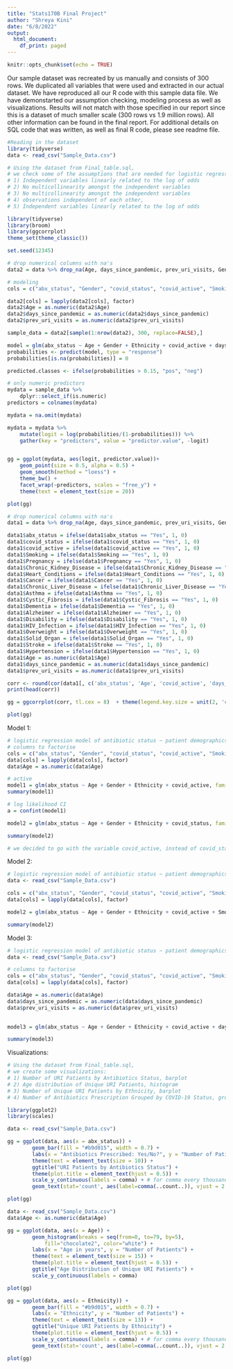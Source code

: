 ```yaml
---
title: "Stats170B Final Project"
author: "Shreya Kini"
date: "6/8/2022"
output:
  html_document:
    df_print: paged
---
```


```r
knitr::opts_chunk$set(echo = TRUE)
```


Our sample dataset was recreated by us manually and consists of 300 rows. We duplicated all variables that were used and extracted in our actual dataset. We have reproduced all our R code with this sample data file. We have demonstarted our assumption checking, modeling process as well as visualizations. Results will not match with those specified in our report since this is a dataset of much smaller scale (300 rows vs 1.9 million rows). All other information can be found in the final report. For additional details on SQL code that was written, as well as final R code, please see readme file. 


```r
#Reading in the dataset
library(tidyverse)
data <- read_csv("Sample_Data.csv")
```


```r
# Using the dataset from Final_table.sql,
# we check some of the assumptions that are needed for logistic regression:
# 1) Independent variables linearly related to the log of odds
# 2) No multicollinearity amongst the independent variables
# 3) No multicollinearity amongst the independent variables 
# 4) observations independent of each other, 
# 5) Independent variables linearly related to the log of odds

library(tidyverse)
library(broom)
library(ggcorrplot) 
theme_set(theme_classic())

set.seed(12345)

# drop numerical columns with na's
data2 = data %>% drop_na(Age, days_since_pandemic, prev_uri_visits, Gender, Ethnicity, covid_active) 

# modeling
cols = c("abx_status", "Gender", "covid_status", "covid_active", "Smoking", "Pregnancy", "Chronic_Kidney_Disease", "Heart_Conditions", "Cancer", "Chronic_Liver_Disease", "Asthma", "Cystic_Fibrosis", "Dementia", "Alzheimer", "Disability", "HIV_Infection", "Overweight", "Solid_Organ", "Stroke", "Hypertension")

data2[cols] = lapply(data2[cols], factor)
data2$Age = as.numeric(data2$Age)
data2$days_since_pandemic = as.numeric(data2$days_since_pandemic)
data2$prev_uri_visits = as.numeric(data2$prev_uri_visits)

sample_data = data2[sample(1:nrow(data2), 300, replace=FALSE),]

model = glm(abx_status ~ Age + Gender + Ethnicity + covid_active + days_since_pandemic + prev_uri_visits, family = binomial(link = "logit"), data = sample_data)
probabilities <- predict(model, type = "response")
probabilities[is.na(probabilities)] = 0

predicted.classes <- ifelse(probabilities > 0.15, "pos", "neg")

# only numeric predictors
mydata = sample_data %>%
    dplyr::select_if(is.numeric)
predictors = colnames(mydata)

mydata = na.omit(mydata)

mydata = mydata %>%
    mutate(logit = log(probabilities/(1-probabilities))) %>%
    gather(key = "predictors", value = "predictor.value", -logit)


gg = ggplot(mydata, aes(logit, predictor.value))+
    geom_point(size = 0.5, alpha = 0.5) +
    geom_smooth(method = "loess") + 
    theme_bw() + 
    facet_wrap(~predictors, scales = "free_y") +
    theme(text = element_text(size = 20))  

plot(gg)
```


```r
# drop numerical columns with na's
data1 = data %>% drop_na(Age, days_since_pandemic, prev_uri_visits, Gender, Ethnicity, covid_active) #

data1$abx_status = ifelse(data1$abx_status == "Yes", 1, 0)
data1$covid_status = ifelse(data1$covid_status == "Yes", 1, 0)
data1$covid_active = ifelse(data1$covid_active == "Yes", 1, 0)
data1$Smoking = ifelse(data1$Smoking == "Yes", 1, 0)
data1$Pregnancy = ifelse(data1$Pregnancy == "Yes", 1, 0)
data1$Chronic_Kidney_Disease = ifelse(data1$Chronic_Kidney_Disease == "Yes", 1, 0)
data1$Heart_Conditions = ifelse(data1$Heart_Conditions == "Yes", 1, 0)
data1$Cancer = ifelse(data1$Cancer == "Yes", 1, 0)
data1$Chronic_Liver_Disease = ifelse(data1$Chronic_Liver_Disease == "Yes", 1, 0)
data1$Asthma = ifelse(data1$Asthma == "Yes", 1, 0)
data1$Cystic_Fibrosis = ifelse(data1$Cystic_Fibrosis == "Yes", 1, 0)
data1$Dementia = ifelse(data1$Dementia == "Yes", 1, 0)
data1$Alzheimer = ifelse(data1$Alzheimer == "Yes", 1, 0)
data1$Disability = ifelse(data1$Disability == "Yes", 1, 0)
data1$HIV_Infection = ifelse(data1$HIV_Infection == "Yes", 1, 0)
data1$Overweight = ifelse(data1$Overweight == "Yes", 1, 0)
data1$Solid_Organ = ifelse(data1$Solid_Organ == "Yes", 1, 0)
data1$Stroke = ifelse(data1$Stroke == "Yes", 1, 0)
data1$Hypertension = ifelse(data1$Hypertension == "Yes", 1, 0)
data1$Age = as.numeric(data1$Age)
data1$days_since_pandemic = as.numeric(data1$days_since_pandemic)
data1$prev_uri_visits = as.numeric(data1$prev_uri_visits)

corr <- round(cor(data1[, c('abx_status', 'Age', 'covid_active', 'days_since_pandemic', 'prev_uri_visits', 'Cancer', 'Chronic_Kidney_Disease', 'Chronic_Liver_Disease', 'Asthma', 'Cystic_Fibrosis', 'Dementia', 'Alzheimer', 'Disability', 'HIV_Infection',  'Overweight', 'Pregnancy', 'Smoking', 'Solid_Organ', 'Stroke', 'Heart_Conditions', 'Hypertension')]), 3)
print(head(corr))

gg = ggcorrplot(corr, tl.cex = 8)  + theme(legend.key.size = unit(2, 'cm'))

plot(gg)
```


Model 1: 
```r
# logistic regression model of antibiotic status ~ patient demographics
# columns to factorise
cols = c("abx_status", "Gender", "covid_status", "covid_active", "Smoking", "Pregnancy", "Chronic_Kidney_Disease", "Heart_Conditions")
data[cols] = lapply(data[cols], factor)
data$Age = as.numeric(data$Age)

# active
model1 = glm(abx_status ~ Age + Gender + Ethnicity + covid_active, family = binomial(link = "logit"), data = data)
summary(model1)

# log likelihood CI
a = confint(model1)

model2 = glm(abx_status ~ Age + Gender + Ethnicity + covid_status, family = binomial(link = "logit"), data = data)

summary(model2)

# we decided to go with the variable covid_active, instead of covid_status.
```



Model 2:
```r
# logistic regression model of antibiotic status ~ patient demographics + all comorbidities
data <- read_csv("Sample_Data.csv")

cols = c("abx_status", "Gender", "covid_status", "covid_active", "Smoking", "Pregnancy", "Chronic_Kidney_Disease", "Heart_Conditions", "Cancer", "Chronic_Liver_Disease", "Asthma", "Cystic_Fibrosis", "Dementia", "Alzheimer", "Disability", "HIV_Infection", "Overweight", "Solid_Organ", "Stroke", "Hypertension")
data[cols] = lapply(data[cols], factor)

model2 = glm(abx_status ~ Age + Gender + Ethnicity + covid_active + Smoking + Pregnancy + Chronic_Kidney_Disease + Heart_Conditions + Cancer +  Chronic_Liver_Disease + Asthma +  Cystic_Fibrosis + Dementia + Disability + HIV_Infection  + Alzheimer + Stroke + Overweight + Solid_Organ + Hypertension , family = binomial(link = "logit"), data = data)

summary(model2)

```

Model 3:
```r
# logistic regression model of antibiotic status ~ patient demographics + all comorbidities + time covariates
data <- read_csv("Sample_Data.csv")

# columns to factorise
cols = c("abx_status", "Gender", "covid_status", "covid_active", "Smoking", "Pregnancy", "Chronic_Kidney_Disease", "Heart_Conditions", "Cancer", "Chronic_Liver_Disease", "Asthma", "Cystic_Fibrosis", "Dementia", "Alzheimer", "Disability", "HIV_Infection", "Overweight", "Solid_Organ", "Stroke", "Hypertension")
data[cols] = lapply(data[cols], factor)

data$Age = as.numeric(data$Age)
data$days_since_pandemic = as.numeric(data$days_since_pandemic)
data$prev_uri_visits = as.numeric(data$prev_uri_visits)

   
model3 = glm(abx_status ~ Age + Gender + Ethnicity + covid_active + days_since_pandemic + prev_uri_visits + Smoking + Pregnancy + Chronic_Kidney_Disease +          Heart_Conditions + Cancer +  Chronic_Liver_Disease + Asthma +  Cystic_Fibrosis + Dementia + Disability + HIV_Infection  + Alzheimer + Stroke + Overweight + Solid_Organ + Hypertension, family = binomial(link = "logit"), data = data)

summary(model3)

```

Visualizations:

```r
# Using the dataset from Final_table.sql,
# we create some visualizations:
# 1) Number of URI Patients by Antibiotics Status, barplot
# 2) Age distribution of Unique URI Patients, histogram
# 3) Number of Unique URI Patients by Ethnicity, barplot
# 4) Number of Antibiotics Prescription Grouped by COVID-19 Status, grouped barplot (3 variables)

library(ggplot2)
library(scales)

data <- read_csv("Sample_Data.csv")

gg = ggplot(data, aes(x = abx_status)) +
        geom_bar(fill = "#b9d015", width = 0.7) +
        labs(x = "Antibiotics Prescribed: Yes/No?", y = "Number of Patients") +
        theme(text = element_text(size = 10)) +
        ggtitle("URI Patients by Antibiotics Status") +
        theme(plot.title = element_text(hjust = 0.5)) +
        scale_y_continuous(labels = comma) + # for comma every thousands
        geom_text(stat='count', aes(label=comma(..count..)), vjust = 2.0, size = 4, position = position_dodge2(width = 0.9, preserve = "single"))

plot(gg)
```



```r
data <- read_csv("Sample_Data.csv")
data$Age <- as.numeric(data$Age)

gg = ggplot(data, aes(x = Age)) +
        geom_histogram(breaks = seq(from=0, to=79, by=5),
            fill="chocolate2", color="white") +
        labs(x = "Age in years", y = "Number of Patients") +
        theme(text = element_text(size = 15)) +
        theme(plot.title = element_text(hjust = 0.5)) +
        ggtitle("Age Distribution of Unique URI Patients") +
        scale_y_continuous(labels = comma) 

plot(gg)
```


```r
gg = ggplot(data, aes(x = Ethnicity)) +
        geom_bar(fill = "#b9d015", width = 0.7) +
        labs(x = "Ethnicity", y = "Number of Patients") +
        theme(text = element_text(size = 13)) +
        ggtitle("Unique URI Patients by Ethnicity") +
        theme(plot.title = element_text(hjust = 0.5)) +
        scale_y_continuous(labels = comma) + # for comma every thousands
        geom_text(stat='count', aes(label=comma(..count..)), vjust = 2.0, size = 8, position = position_dodge2(width = 0.9, preserve = "single"))

plot(gg)
```


